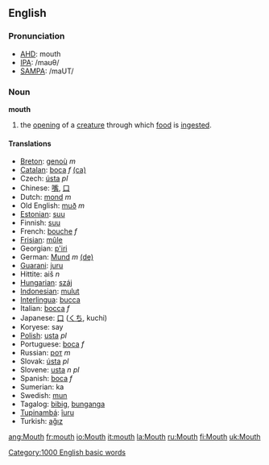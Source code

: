 ==English==
===Pronunciation===
*[[w:AHD|AHD]]: mouth
*[[w:IPA|IPA]]: /maʊθ/
*[[w:SAMPA|SAMPA]]: /maUT/

=== Noun ===
'''mouth'''

#the [[opening]] of a [[creature]] through which [[food]] is [[ingest]]ed.

==== Translations ====
*[[Breton]]: [[genoù]] ''m''
*[[Catalan]]: [[boca]] ''f'' [[:ca:boca|(ca)]]
*Czech: [[ústa]]  ''pl''
*Chinese: [[嘴]], [[口]]
*Dutch: [[mond]] ''m''
*Old English: [[muð]] ''m''
*[[Estonian]]: [[suu]]
*Finnish: [[suu]]
*French: [[bouche]] ''f''
*[[Frisian]]: [[mûle]]
*Georgian: [[p'iri]]
*German: [[Mund]] ''m'' [[:de:Mund|(de)]]
*[[Guarani]]: [[juru]]
*Hittite: aiš ''n''
*[[Hungarian]]: [[száj]]
*[[Indonesian]]: [[mulut]]
*[[Interlingua]]: [[bucca]]
*Italian: [[bocca]] ''f''
*Japanese: [[口]] ([[くち]], kuchi)
*Koryese: say
*[[Polish]]: [[usta]] ''pl''
*Portuguese: [[boca]] ''f''
*Russian: [[рoт]]  ''m''
*Slovak: [[ústa]]  ''pl''
*Slovene: [[usta]] ''n pl''
*Spanish: [[boca]] ''f''
*Sumerian: ka
*Swedish: [[mun]]
*Tagalog: [[bibig]], [[bunganga]]
*[[Tupinambá]]: [[îuru]]
*Turkish: [[ağız]]
[[Category:1000 English basic words]]

[[ang:Mouth]]
[[fr:mouth]]
[[io:Mouth]]
[[it:mouth]]
[[la:Mouth]]
[[ru:Mouth]]
[[fi:Mouth]]
[[uk:Mouth]]